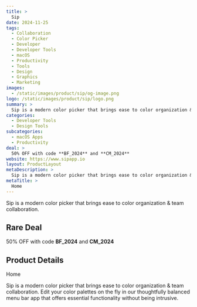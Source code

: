 ```yaml
---
title: >
  Sip
date: 2024-11-25
tags:
  - Collaboration
  - Color Picker
  - Developer
  - Developer Tools
  - macOS
  - Productivity
  - Tools
  - Design
  - Graphics
  - Marketing
images:
  - /static/images/product/sip/og-image.png
logo: /static/images/product/sip/logo.png
summary: >
  Sip is a modern color picker that brings ease to color organization & team collaboration.
categories:
  - Developer Tools
  - Design Tools
subcategories:
  - macOS Apps
  - Productivity
deal: >
  50% OFF with code **BF_2024** and **CM_2024**
website: https://www.sipapp.io
layout: ProductLayout
metaDescription: >
  Sip is a modern color picker that brings ease to color organization & team collaboration. Edit your color palettes on the fly in our thoughtfully balanced menu bar app that offers essential functionality without being intrusive.
metaTitle: >
  Home
---
```

Sip is a modern color picker that brings ease to color organization & team collaboration.

## Rare Deal

50% OFF with code **BF_2024** and **CM_2024**

## Product Details
Home

Sip is a modern color picker that brings ease to color organization & team collaboration. Edit your color palettes on the fly in our thoughtfully balanced menu bar app that offers essential functionality without being intrusive.
